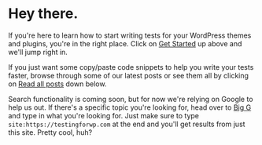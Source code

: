 # Hey there.

If you're here to learn how to start writing tests for your WordPress themes and plugins, you're in the right place. Click on [Get Started](/get-started) up above and we'll jump right in.

If you just want some copy/paste code snippets to help you write your tests faster, browse through some of our latest posts or see them all by clicking on [Read all posts](/posts) down below.

Search functionality is coming soon, but for now we're relying on Google to help us out. If there's a specific topic you're looking for, head over to [Big G](https://google.com) and type in what you're looking for. Just make sure to type `site:https://testingforwp.com` at the end and you'll get results from just this site. Pretty cool, huh?